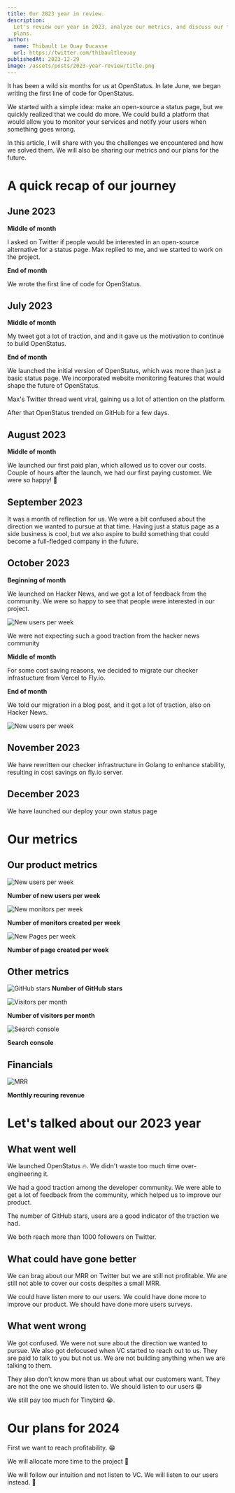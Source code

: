 ```yaml
---
title: Our 2023 year in review.
description:
  Let's review our year in 2023, analyze our metrics, and discuss our future
  plans.
author:
  name: Thibault Le Ouay Ducasse
  url: https://twitter.com/thibaultleouay
publishedAt: 2023-12-29
image: /assets/posts/2023-year-review/title.png
---
```


It has been a wild six months for us at OpenStatus. In late June, we began
writing the first line of code for OpenStatus.

We started with a simple idea: make an open-source a status page, but we quickly
realized that we could do more. We could build a platform that would allow you
to monitor your services and notify your users when something goes wrong.

In this article, I will share with you the challenges we encountered and how we
solved them. We will also be sharing our metrics and our plans for the future.

# A quick recap of our journey

## June 2023

**Middle of month**

I asked on Twitter if people would be interested in an open-source alternative
for a status page. Max replied to me, and we started to work on the project.

<Tweet id="1669684109294157826" />

**End of month**

We wrote the first line of code for OpenStatus.

## July 2023

**Middle of month**

My tweet got a lot of traction, and and it gave us the motivation to continue to
build OpenStatus.

<Tweet id="1679026811609464832" />

**End of month**

We launched the initial version of OpenStatus, which was more than just a basic
status page. We incorporated website monitoring features that would shape the
future of OpenStatus.

Max's Twitter thread went viral, gaining us a lot of attention on the platform.

<Tweet id="1685666982786404352" />

After that OpenStatus trended on GitHub for a few days.

## August 2023

**Middle of month**

We launched our first paid plan, which allowed us to cover our costs. Couple of
hours after the launch, we had our first paying customer. We were so happy! 🎉

## September 2023

It was a month of reflection for us. We were a bit confused about the direction
we wanted to pursue at that time. Having just a status page as a side business
is cool, but we also aspire to build something that could become a full-fledged
company in the future.

## October 2023

**Beginning of month**

We launched on Hacker News, and we got a lot of feedback from the community. We
were so happy to see that people were interested in our project.

<Image
  alt="New users per week"
  src="/assets/posts/2023-year-review/show-hn.png"
  width={650}
  height={575}
/>

We were not expecting such a good traction from the hacker news community

**Middle of month**

For some cost saving reasons, we decided to migrate our checker infrastucture
from Vercel to Fly.io.

**End of month**

We told our migration in a blog post, and it got a lot of traction, also on
Hacker News.

<Image
  alt="New users per week"
  src="/assets/posts/2023-year-review/blog-hn.png"
  width={650}
  height={575}
/>

## November 2023

We have rewritten our checker infrastructure in Golang to enhance stability,
resulting in cost savings on fly.io server.

## December 2023

We have launched our deploy your own status page

# Our metrics

## Our product metrics

<Image
  alt="New users per week"
  src="/assets/posts/2023-year-review/users-per-week.png"
  width={650}
  height={575}
/>

**Number of new users per week**

<Image
  alt="New monitors per week"
  src="/assets/posts/2023-year-review/monitors-per-week.png"
  width={650}
  height={575}
/>

**Number of monitors created per week**

<Image
  alt="New Pages per week"
  src="/assets/posts/2023-year-review/pages-per-week.png"
  width={650}
  height={575}
/>

**Number of page created per week**

## Other metrics

<Image
  alt="GitHub stars"
  src="/assets/posts/2023-year-review/github-stars.png"
  width={650}
  height={575}
/>
**Number of GitHub stars**

<Image
  alt="Visitors per month"
  src="/assets/posts/2023-year-review/visitors.png"
  width={650}
  height={575}
/>

**Number of visitors per month**

<Image
  alt="Search console"
  src="/assets/posts/2023-year-review/search-console.png"
  width={650}
  height={575}
/>

**Search console**

## Financials

<Image
  alt="MRR"
  src="/assets/posts/2023-year-review/mrr.png"
  width={650}
  height={575}
/>

**Monthly recuring revenue**

# Let's talked about our 2023 year

## What went well

We launched OpenStatus 🔥. We didn't waste too much time over-engineering it.

We had a good traction among the developer community. We were able to get a lot
of feedback from the community, which helped us to improve our product.

The number of GitHub stars, users are a good indicator of the traction we had.

We both reach more than 1000 followers on Twitter.

## What could have gone better

We can brag about our MRR on Twitter but we are still not profitable. We are
still not able to cover our costs despites a small MRR.

We could have listen more to our users. We could have done more to improve our
product. We should have done more users surveys.

## What went wrong

We got confused. We were not sure about the direction we wanted to pursue. We
also got defocused when VC started to reach out to us. They are paid to talk to
you but not us. We are not building anything when we are talking to them.

They also don't know more than us about what our customers want. They are not
the one we should listen to. We should listen to our users 😁

We still pay too much for Tinybird 😭.

# Our plans for 2024

First we want to reach profitability. 😁

We will allocate more time to the project 🚀

We will follow our intuition and not listen to VC. We will listen to our users
instead. 🤦

